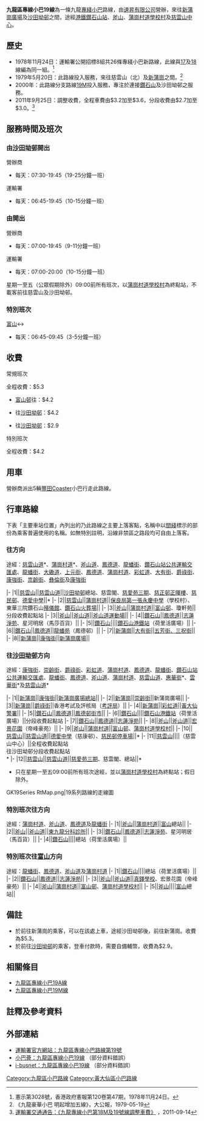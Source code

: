 {{公共汽車路線基礎資訊
|路線名稱=九龍區專線小巴19線
|代表圖像=KowloonMinibus19 PT8862.jpg
|圖像尺寸=
|經營者=速昇
|路線用車=[[豐田Coaster|豐田Coaster]] LPG
|路綫資訊=
|起點站= [[沙田坳邨|沙田坳邨]]
|途經地點=[[慈雲山|慈雲山]]、[[斧山|斧山]]、[[鳳德邨|鳳德邨]]、[[鑽石山站|鑽石山站]]
|終點站={{bt|新蒲崗廣場}}
|路線性質=
|全程行駛里程=
|全程行車時間=
|單程行車時間=
|服務時間=
|起點站服務時間=營辦商：07:30-19:45<br/>運輸署：06:45-19:45
|終點站服務時間=營辦商：07:00-19:45<br/>運輸署：07:00-20:00
|班次頻率=營辦商：9-11分鐘<br/>運輸署：10-15分鐘
|全程收費=$5.3
|分段收費站點=
|去程分段收費站點=[[富山邨|富山邨]]往新蒲崗廣場：$4.2
|回程分段收費站點=[[鑽石山站|鑽石山站]]往[[沙田坳邨|沙田坳邨]]：$4.2<br/>{{bt|慈雲山|中}}往[[沙田坳邨|沙田坳邨]]：$2.9
|服務時間以外替代路線=
|主要競爭交通=[[九龍區專線小巴20線|九龍區專線小巴20線]]
|備註=
|走線圖=
|走線圖說明=
}}
'''九龍區專線小巴19線'''為一條九龍[[專綫小巴|專綫小巴]]路線，由[[速昇有限公司|速昇有限公司]]營辦，來往[[新蒲崗廣場|新蒲崗廣場]]及[[沙田坳邨|沙田坳邨]]之間，途經[[港鐵|港鐵]][[鑽石山站|鑽石山站]]、[[斧山|斧山]]、[[蒲崗村道學校村|蒲崗村道學校村]]及[[慈雲山中心|慈雲山中心]]。

==歷史==
* 1978年11月24日：運輸署公開招標8組共26條專綫小巴新路線，此線與[[九龍區專線小巴17線|17]]及[[九龍區專線小巴18M線|18]]線編為同一組。<ref>憲示第3028號，香港政府憲報第120卷第47期，1978年11月24日。</ref>
* 1979年5月20日：此路線投入服務，來往慈雲山（北）及[[新蒲崗|新蒲崗]]之間。<ref>《九龍豪華小巴 明起增加五線》，大公報，1979-05-19</ref>
* 2000年：此路線分支路線[[九龍區專線小巴19M線|19M]]投入服務，專注於連接[[鑽石山|鑽石山]]及沙田坳邨之服務。
* 2011年9月25日：調整收費，全程車費由$3.2加至$3.6，分段收費由$2.7加至$3.0。<ref>[http://www.td.gov.hk/tc/traffic_notices/index_id_27345.html 運輸署交通通告：《九龍專線小巴第18M及19號線調整車費》] {{Wayback|url=http://www.td.gov.hk/tc/traffic_notices/index_id_27345.html |date=20200405070832 }}，2011-09-14</ref>

==服務時間及班次==
===由[[沙田坳邨|沙田坳邨]]開出===
; 營辦商
*每天：07:30-19:45（19-25分鐘一班）
; 運輸署
*每天：06:45-19:45（10-15分鐘一班）

===由{{bt|新蒲崗廣場}}開出===
; 營辦商
*每天：07:00-19:45（9-11分鐘一班）
; 運輸署
*每天：07:00-20:00（10-15分鐘一班）

星期一至五（公眾假期除外）09:00前所有班次，以[[蒲崗村道學校村|蒲崗村道學校村]]為終點站，不載客前往慈雲山及沙田坳邨。

===特別班次===
;[[富山巴士總站|富山]]↔{{pti|鑽石山站}}
* 每天：06:45-09:45（3-5分鐘一班）

==收費==
;常規班次
全程收費：$5.3
*[[富山邨|富山邨]]往{{bt|新蒲崗廣場}}：$4.2
*{{pti|鑽石山站}}往[[沙田坳邨|沙田坳邨]]：$4.2
*{{bt|慈雲山|中}}往[[沙田坳邨|沙田坳邨]]：$2.9

;特別班次
全程收費：$4.2

==用車==
營辦商派出5輛[[豐田Coaster|豐田Coaster]]小巴行走此路線。 

==行車路線==
下表「主要車站位置」內列出的乃此路線之主要上落客點，名稱中以<u>間綫</u>標示的部份為乘客普遍使用的名稱。如無特別註明，沿線非禁區之路段均可自由上落客。
===往{{bt|新蒲崗廣場}}方向===
途經：[[慈雲山道|慈雲山道]]*、[[蒲崗村道|蒲崗村道]]*、[[斧山道|斧山道]]、[[鳳德道|鳳德道]]、[[龍蟠街|龍蟠街]]、[[鑽石山站公共運輸交匯處|鑽石山站公共運輸交匯處]]、[[龍蟠街|龍蟠街]]、[[大磡道|大磡道]]、[[上元街|上元街]]、[[鳳德道|鳳德道]]、[[蒲崗村道|蒲崗村道]]、[[彩虹道|彩虹道]]、[[大有街|大有街]]、[[爵祿街|爵祿街]]、[[康強街|康強街]]、[[祟齡街|祟齡街]]、[[彝倫街|彝倫街]]及[[康強街|康強街]]

{{RoutemapH
| type = 6
| title-bgcolor = #CCFFCC
| title-namecolor = black
| routedata = 九龍專綫小巴19線（[[沙田坳邨|沙田坳邨]]→{{bt|新蒲崗|彝倫街}}）
| list-bgcolor = green
| list-namecolor = white
}}
|-
|1||[[慈雲山|慈雲山]]||[[慈雲山道|慈雲山道]]||[[沙田坳邨|沙田坳邨]]總站、慈雲閣、[[慈雲山_(慈愛苑三期)_總站|慈愛苑三期]]、[[正暉樓|慈正邨正暉樓]]、[[正康樓|慈民邨]]、[[德愛中學|德愛中學]]||*
|-
|2||[[慈雲山|慈雲山]]||[[蒲崗村道|蒲崗村道]]||[[保良局第一張永慶中學|保良局第一張永慶中學]]（學校村）、東華三院鑽石山<u>殯儀館</u>、[[鑽石山火葬場|鑽石山火葬場]]||
|-
|3||[[斧山|斧山]]||[[蒲崗村道|蒲崗村道]]||[[富山邨|富山邨]]、瓊軒苑||分段收費起點站
|-
|3||[[斧山|斧山]]||[[斧山道|斧山道]]||[[斧山道運動場|斧山道運動場]]||
|-
|4||[[鑽石山|鑽石山]]||[[鳳德道|鳳德道]]||[[志蓮淨苑|志蓮淨苑]]、星河明居（馬莎百貨）||
|-
|5||[[鑽石山|鑽石山]]||||[[鑽石山站公共運輸交匯處|鑽石山港鐵站]]（荷里活廣場）||
|-
|6||[[鑽石山|鑽石山]]||[[鳳德道|鳳德道]]||[[龍蟠苑|龍蟠苑]]（鳳德邨）||
|-
|7||[[新蒲崗|新蒲崗]]||[[大有街|大有街]]||[[大有街|五芳街、三祝街]]||
|-
|8||[[新蒲崗|新蒲崗]]||[[康強街|康強街]]||[[新蒲崗_(彝倫街)_總站|新蒲崗廣場]]||
{{RoutemapF}}

===往[[沙田坳邨|沙田坳邨]]方向===
途經：[[康強街|康強街]]、[[崇齡街|崇齡街]]、[[爵祿街|爵祿街]]、[[彩虹道|彩虹道]]、[[蒲崗村道|蒲崗村道]]、[[鳳德道|鳳德道]]、[[龍蟠街|龍蟠街]]、[[鑽石山站公共運輸交匯處|鑽石山站公共運輸交匯處]]、[[龍蟠街|龍蟠街]]、[[鳳德道|鳳德道]]、[[斧山道|斧山道]]、[[蒲崗村道|蒲崗村道]]、[[慈雲山道|慈雲山道]]{{FC|red|#}}、[[惠華街|惠華街]]*、[[雲華街|雲華街]]*及[[慈雲山道|慈雲山道]]*

{{RoutemapH
| type = 6
| title-bgcolor = #CCFFCC
| title-namecolor = black
| routedata = 九龍專綫小巴19線（{{bt|新蒲崗廣場}}→[[沙田坳邨|沙田坳邨]]）
| list-bgcolor = green
| list-namecolor = white
}}
|-
|1||[[新蒲崗|新蒲崗]]||[[康強街|康強街]]||[[新蒲崗廣場總站|新蒲崗廣場總站]]||
|-
|2||[[新蒲崗|新蒲崗]]||[[崇齡街|崇齡街]]||新蒲崗廣場||
|-
|3||[[新蒲崗|新蒲崗]]||[[爵祿街|爵祿街]]||香港考試及評核局（<u>考評局</u>）||
|-
|4||[[新蒲崗|新蒲崗]]||[[彩虹道|彩虹道]]||[[黃大仙警署|黃大仙警署]]||
|-
|5||[[鑽石山|鑽石山]]||[[鳳德道|鳳德道]]||[[鳳德商場|鳳德邨街市]]||
|-
|6||[[鑽石山|鑽石山]]||||[[鑽石山站公共運輸交匯處|鑽石山港鐵站]]（荷里活廣場）||分段收費起點站
|-
|7||[[鑽石山|鑽石山]]||[[鳳德道|鳳德道]]||[[志蓮淨苑|志蓮淨苑]]||
|-
|8||[[斧山|斧山]]||[[斧山道|斧山道]]||[[真鐸學校|宏景花園]]（帝峰豪苑）||
|-
|9||[[斧山|斧山]]||[[蒲崗村道|蒲崗村道]]||[[宏景花園|富山邨]]、[[蒲崗村道學校村|蒲崗村道學校村]]||
|-
|10||[[慈雲山|慈雲山]]||[[慈雲山道|慈雲山道]]||[[德愛中學|德愛中學]]（慈康邨）、[[慈民邨|慈民邨停車場]]||*
|-
|11||[[慈雲山|慈雲山]]||||{{bt|慈雲山|中}}（慈雲山中心）||全程收費起點站<br>往沙田坳邨分段收費起點站<br>*
|-
|12||[[慈雲山|慈雲山]]||[[慈雲山道|慈雲山道]]||[[愛富閣|慈愛苑三期]]、慈雲閣、{{bt|沙田坳邨}}總站||*
{{RoutemapF}}
* 只在星期一至五09:00前所有班次途經，並以[[蒲崗村道學校村|蒲崗村道學校村]]為終點站；假日除外。
<gallery>
GK19Series RtMap.png|19系列路線的走線圖
</gallery>
===特別班次往{{pti|鑽石山站}}方向===
途經：[[蒲崗村道|蒲崗村道]]、[[斧山道|斧山道]]、[[鳳德道|鳳德道]]及[[龍蟠街|龍蟠街]]
{{RoutemapH
| type = 6
| title-bgcolor = #CCFFCC
| title-namecolor = black
| routedata = 九龍專綫小巴19線(特別班次)（[[富山巴士總站|富山]]→{{pti|鑽石山站}}）
| list-bgcolor = green
| list-namecolor = white
}}
|-
|1||[[斧山|斧山]]||[[蒲崗村道|蒲崗村道]]||[[富山巴士總站|富山]]總站||
|-
|2||[[斧山|斧山]]||[[斧山道|斧山道]]||[[斧山道運動場|<u>東九龍分科診所</u>]]||
|-
|3||[[鑽石山|鑽石山]]||[[鳳德道|鳳德道]]||[[志蓮淨苑|志蓮淨苑]]、星河明居（馬百貨）||
|-
|4||[[鑽石山|鑽石山]]||||{{pti|鑽石山站}}總站（荷里活廣場）||{{RoutemapF}}

===特別班次往[[富山巴士總站|富山]]方向===
途經：[[龍蟠街|龍蟠街]]、[[鳳德道|鳳德道]]、[[斧山道|斧山道]]及[[蒲崗村道|蒲崗村道]]
{{RoutemapH
| type = 6
| title-bgcolor = #CCFFCC
| title-namecolor = black
| routedata = 九龍專綫小巴19線(特別班次)（{{pti|鑽石山站}}→[[富山巴士總站|富山]]）
| list-bgcolor = green
| list-namecolor = white
}}
|-
|1||[[鑽石山|鑽石山]]||||{{pti|鑽石山站}}總站（荷里活廣場）||
|-
|2||[[鑽石山|鑽石山]]||[[鳳德道|鳳德道]]||[[志蓮淨苑|志蓮淨苑]]||
|-
|3||[[斧山|斧山]]||[[斧山道|斧山道]]||[[真鐸學校|<u>真鐸</u>學校]]、宏景花園（帝峰豪苑）||
|-
|4||[[斧山|斧山]]||[[蒲崗村道|蒲崗村道]]||[[宏景花園|富山邨]]、[[蒲崗村道學校村|蒲崗村道學校村]]||
|-
|5||[[斧山|斧山]]||||[[富山巴士總站|富山]]總站||
{{RoutemapF}}

==備註==
*於{{bt|慈雲山|中}}前往新蒲崗的乘客，可以在該處上車，途經沙田坳邨後，前往新蒲崗。收費為$5.3。
*於{{bt|慈雲山|中}}前往[[沙田坳邨|沙田坳邨]]的乘客，登車付款時，需要自備輔幣，收費為$2.9。

==相關條目==
*[[九龍區專線小巴19A線|九龍區專線小巴19A線]]
*[[九龍區專線小巴19M線|九龍區專線小巴19M線]]

==註釋及參考資料==
{{references}}

==外部連結==
*[http://hketransport.td.gov.hk/ris_page/get_gmb_detail.php?route_id=2118&lang=TC 運輸署官方網站：九龍區專線小巴路線第19號] {{Wayback|url=http://hketransport.td.gov.hk/ris_page/get_gmb_detail.php?route_id=2118&lang=TC |date=20190510132301 }}
* [http://www.16seats.net/chi/gmb/gk_19.html 小巴薈：九龍區專線小巴19線] {{Wayback|url=http://www.16seats.net/chi/gmb/gk_19.html |date=20200730171916 }}（部分資料錯誤）
* [http://www.i-busnet.com/minibus/kln/r19.php i-busnet：九龍區專線小巴19線] {{Wayback|url=http://www.i-busnet.com/minibus/kln/r19.php |date=20200405070847 }}（部分資料錯誤）

{{DEFAULTSORT:019}}
{{黃大仙區小巴路線列表}}
[[Category:九龍區小巴路線|Category:九龍區小巴路線]]
[[Category:黃大仙區小巴路線|Category:黃大仙區小巴路線]]